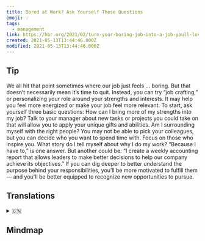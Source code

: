```yaml
---
title: Bored at Work? Ask Yourself These Questions
emoji: 💡
tags:
  - management
link: https://hbr.org/2021/02/turn-your-boring-job-into-a-job-youll-love?utm_medium=email&utm_source=newsletter_daily&utm_campaign=mtod_notactsubs
created: 2021-05-13T13:44:46.000Z
modified: 2021-05-13T13:44:46.000Z
---
```


## Tip

We all hit that point sometimes where our job just feels … boring. But that doesn’t necessarily mean it’s time to quit. Instead, you can try “job crafting,” or personalizing your role around your strengths and interests. It may help you feel more energized or make your job feel more relevant. To start, ask yourself three basic questions:
How can I bring more of my strengths into my job? Talk to your manager about new tasks or projects you could take on that will allow you to apply your unique gifts and abilities.
Am I surrounding myself with the right people? You may not be able to pick your colleagues, but you can decide who you want to spend time with. Focus on those who inspire you.
What story do I tell myself about why I do my work? “Because I have to,” is one answer. But another could be: “I create a weekly accounting report that allows leaders to make better decisions to help our company achieve its objectives.” If you can dig deeper to better understand the purpose behind your responsibilities, you’ll be more motivated to fulfill them — and you'll be better equipped to recognize new opportunities to pursue.

## Translations

<details>
   <summary>🇨🇳</summary>

</details>

## Mindmap

![]()
